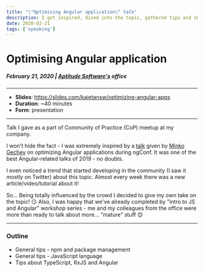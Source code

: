 ```yaml
---
title: "\"Optimising Angular application\" talk" 
description: I got inspired, dived into the topic, gathered tips and shared it with others. Now everyone knows how to make Angular apps faster 😉
date: 2020-02-21
tags: ['speaking']
---
```


# Optimising Angular application
##### February 21, 2020 | [Aptitude Software's](http://twitter.com/AptitudeSW) office
---

- **Slides**: https://slides.com/kajetansw/optimizing-angular-apps
- **Duration**: ~40 minutes
- **Form**: presentation

---

Talk I gave as a part of Community of Practice (CoP) meetup at my company.

I won't hide the fact - I was extremely inspired by a [talk](https://www.youtube.com/watch?v=ybNj-id0kjY) given by [Minko Gechev](https://twitter.com/mgechev) on optimizing Angular applications during ngConf. It was one of the best Angular-related talks of 2019 - no doubts. 

I even noticed a trend that started developing in the community (I saw it mostly on Twitter) about this topic. Almost every week there was a new article/video/tutorial about it!

So... Being totally influenced by the crowd I decided to give my own take on the topic! 😏 Also, I was happy that we've already completed by "intro to JS and Angular" workshop series - me and my colleagues from the office were more than ready to talk about more... "mature" stuff 😊

---

### Outline

- General tips - npm and package management
- General tips - JavaScript language
- Tips about TypeScript, RxJS and Angular